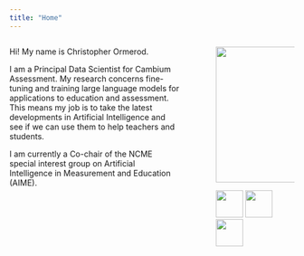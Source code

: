 ```yaml
---
title: "Home"
---
```


::: columns
::: {.column width="65%"}
Hi! My name is Christopher Ormerod.

I am a Principal Data Scientist for Cambium Assessment. My research concerns fine-tuning and training large language models for applications to education and assessment. This means my job is to take the latest developments in Artificial Intelligence and see if we can use them to help teachers and students.

I am currently a Co-chair of the NCME special interest group on Artificial Intelligence in Measurement and Education (AIME).
:::

::: {.column width="5%"}
:::

::: {.column width="30%"}
![](images/profile.jpg){width="240"}

![](images/5296514_bird_tweet_twitter_twitter%20logo_icon.png){width="48"} ![](images/5296501_linkedin_network_linkedin%20logo_icon.png){width="48"} ![](images/mail.256x256.png){width="48"}
:::
:::
